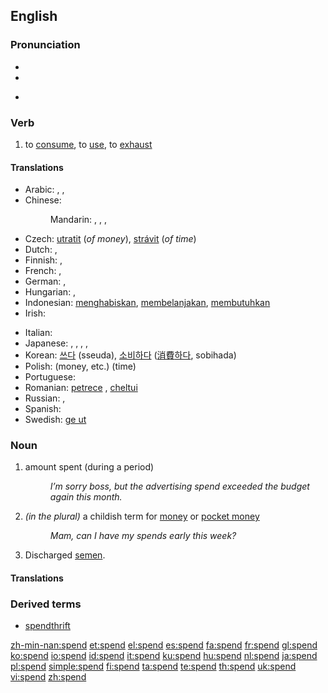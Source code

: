 ==English==

===Pronunciation===
* {{SAMPA|/spEnd/}}
* {{IPA|/spɛnd/}}
* {{audio|en-us-spend.ogg|Audio (US)}}
*: {{rhymes|ɛnd}}

===Verb===
{{en-verb|spends|spending|spent}}

# to [[consume]], to [[use]], to [[exhaust]]

====Translations====
{{trans-top|to consume, to use, to exhaust}}
* Arabic: {{t|ar|صرف|tr=Sárafa|sc=Arab}},  {{t|ar|أنفق|tr='anfaqa|sc=Arab}}, {{qualifier|time}} {{t|ar|قضى|tr=qaDaa|sc=Arab}}
* Chinese:
*: Mandarin: {{t-|cmn|花|tr=huā|sc=Hani|xs=Mandarin}},  {{qualifier|time}} {{t|cmn|度過|sc=Hani|xs=Mandarin}},  {{t|cmn|度过|tr=dùguò|sc=Hani|xs=Mandarin}},  {{t-|cmn|度|tr=dù|sc=Hani|xs=Mandarin}}
* Czech: [[utratit]] (''of money''), [[strávit]] (''of time'')
* Dutch: {{t+|nl|uitgeven}}, {{t-|nl|doorbrengen}}
* Finnish: {{t-|fi|kuluttaa}}, {{t+|fi|käyttää}}
* French: {{qualifier|time}} {{t+|fr|passer}}, {{qualifier|money, etc.}} {{t+|fr|dépenser}}
* German: {{t+|de|ausgeben}},  {{qualifier|time}} {{t+|de|verbringen}}
* Hungarian: {{t+|hu|költ}}, {{t+|hu|kiad}}
* Indonesian: [[habis|menghabiskan]], [[belanja|membelanjakan]], [[butuh|membutuhkan]]
* Irish: {{t-|ga|caith|xs=Irish}}
{{trans-mid}}
* Italian: {{t+|it|spendere}}
* Japanese: {{t+|ja|使う|tr=tsukau|sc=Jpan}}, {{t-|ja|かかる|tr=kakaru|sc=Jpan}}, {{t-|ja|要する|tr=ようする, yō-suru|sc=Jpan}}, {{t+|ja|消費|alt=消費する|tr=しょうひする, shōhi-suru|sc=Jpan}},  {{qualifier|time}} {{t|ja|過ごす|tr=sugosu|sc=Jpan}}
* Korean: [[쓰다]] (sseuda), [[소비하다]] ([[消費]][[하다]], sobihada)
* Polish: {{t+|pl|tracić}} (money, etc.) {{t|pl|spędzać}} (time)
* Portuguese: {{t+|pt|gastar}}
* Romanian: [[petrece]] {{italbrac|time}}, [[cheltui]] {{italbrac|money, etc.}}
* Russian: {{qualifier|money, etc.}} {{t|ru|тратить|tr=trátit’|sc=Cyrl}},  {{qualifier|time}} {{t+|ru|проводить|tr=provodít’|sc=Cyrl}}
* Spanish: {{t-|es|gastar}}
* Swedish: [[ge ut]]
{{trans-bottom}}

===Noun===
{{en-noun}}

# amount spent (during a period)
#: ''I’m sorry boss, but the advertising spend exceeded the budget again this month.''
# ''(in the plural)'' a childish term for [[money]] or [[pocket money]]
#: ''Mam, can I have my spends early this week?''
# Discharged [[semen]].

====Translations====
{{trans-top|amount spent}}
{{trans-mid}}
{{trans-bottom}}

{{trans-top|a childish term for money or pocket money}}
{{trans-mid}}
{{trans-bottom}}

{{trans-top|discharged semen}}
{{trans-mid}}
{{trans-bottom}}

===Derived terms===
* [[spendthrift]]

[[zh-min-nan:spend]]
[[et:spend]]
[[el:spend]]
[[es:spend]]
[[fa:spend]]
[[fr:spend]]
[[gl:spend]]
[[ko:spend]]
[[io:spend]]
[[id:spend]]
[[it:spend]]
[[ku:spend]]
[[hu:spend]]
[[nl:spend]]
[[ja:spend]]
[[pl:spend]]
[[simple:spend]]
[[fi:spend]]
[[ta:spend]]
[[te:spend]]
[[th:spend]]
[[uk:spend]]
[[vi:spend]]
[[zh:spend]]
